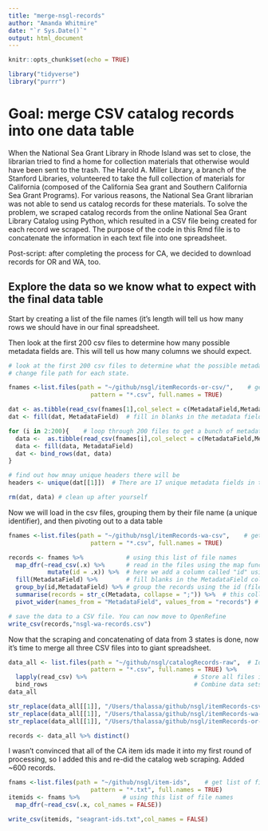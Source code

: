 ```yaml
---
title: "merge-nsgl-records"
author: "Amanda Whitmire"
date: "`r Sys.Date()`"
output: html_document
---
```


```r
knitr::opts_chunk$set(echo = TRUE)

library("tidyverse")
library("purrr")
```

# Goal: merge CSV catalog records into one data table

When the National Sea Grant Library in Rhode Island was set to close, the librarian tried to find a home for collection materials that otherwise would have been sent to the trash. The Harold A. Miller Library, a branch of the Stanford Libraries, volunteered to take the full collection of materials for California (composed of the California Sea grant and Southern California Sea Grant Programs). For various reasons, the National Sea Grant librarian was not able to send us catalog records for these materials. To solve the problem, we scraped catalog records from the online National Sea Grant Library Catalog using Python, which resulted in a CSV file being created for each record we scraped. The purpose of the code in this Rmd file is to concatenate the information in each text file into one spreadsheet. 

Post-script: after completing the process for CA, we decided to download records for OR and WA, too.

## Explore the data so we know what to expect with the final data table

Start by creating a list of the file names (it's length will tell us how many rows we should have in our final spreadsheet. 

Then look at the first 200 csv files to determine how many possible metadata fields are. This will tell us how many columns we should expect.

```r
# look at the first 200 csv files to determine what the possible metadata fields are. 
# change file path for each state.

fnames <-list.files(path = "~/github/nsgl/itemRecords-or-csv/",    # get list of files
                       pattern = "*.csv", full.names = TRUE)

dat <- as.tibble(read_csv(fnames[1],col_select = c(MetadataField,Metadata), show_col_types = FALSE))  # read in CSV data, but only 2 columns of it
dat <- fill(dat, MetadataField)  # fill in blanks in the metadata field column

for (i in 2:200){    # loop through 200 files to get a bunch of metadata field samples
  data <-  as.tibble(read_csv(fnames[i],col_select = c(MetadataField,Metadata), show_col_types = FALSE))
  data <- fill(data, MetadataField)
  dat <- bind_rows(dat, data)
}

# find out how mnay unique headers there will be
headers <- unique(dat[[1]])  # There are 17 unique metadata fields in this dataset

rm(dat, data) # clean up after yourself
```

Now we will load in the csv files, grouping them by their file name (a unique identifier), and then pivoting out to a data table

```r
fnames <-list.files(path = "~/github/nsgl/itemRecords-wa-csv",    # get list of files
                       pattern = "*.csv", full.names = TRUE)

records <- fnames %>%            # using this list of file names
  map_dfr(~read_csv(.x) %>%      # read in the files using the map function in purrr "_df" returns a data frame.
           mutate(id = .x)) %>%  # here we add a column called "id" using "fnames" as the text to add in each row
  fill(MetadataField) %>%        # fill blanks in the MetadataField column
  group_by(id,MetadataField) %>% # group the records using the id (file name)
  summarise(records = str_c(Metadata, collapse = ";")) %>%  # this collapses duplicate metadata entries, e.g. when there are multiple authors
  pivot_wider(names_from = "MetadataField", values_from = "records") # this converts our long column arrays into a proper data table, using MetadataField as column headers

# save the data to a CSV file. You can now move to OpenRefine
write_csv(records,"nsgl-wa-records.csv")

```

Now that the scraping and concatenating of data from 3 states is done, now it's time to merge all three CSV files into to giant spreadsheet.

```r
data_all <- list.files(path = "~/github/nsgl/catalogRecords-raw",  # Identify all CSV files
                       pattern = "*.csv", full.names = TRUE) %>% 
  lapply(read_csv) %>%                              # Store all files in list
  bind_rows                                         # Combine data sets into one data set 
data_all

str_replace(data_all[[1]], "/Users/thalassa/github/nsgl/itemRecords-csv","")
str_replace(data_all[[1]], "/Users/thalassa/github/nsgl/itemRecords-wa-csv","")
str_replace(data_all[[1]], "/Users/thalassa/github/nsgl/itemRecords-or-csv","")

records <- data_all %>% distinct()
```



I wasn't convinced that all of the CA item ids made it into my first round of processing, so I added this and re-did the catalog web scraping. Added ~600 records. 

```r
fnams <-list.files(path = "~/github/nsgl/item-ids",    # get list of files
                       pattern = "*.txt", full.names = TRUE)
itemids <- fnams %>%            # using this list of file names
  map_dfr(~read_csv(.x, col_names = FALSE))

write_csv(itemids, "seagrant-ids.txt",col_names = FALSE)
```

